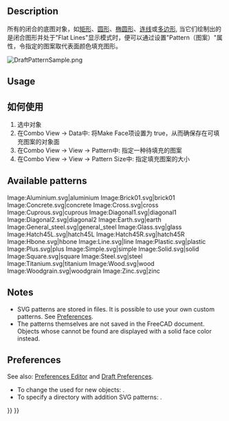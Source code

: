 <languages/>

{{Docnav
|[[Draft_Constrain|Constrain]]
|[[Draft_Preferences|Preferences]]
|[[Draft_Workbench|Draft]]
|IconL=
|IconR=
|IconC=Workbench_Draft.svg
}}

{{TOCright}}

==Description== 

<div class="mw-translate-fuzzy">
所有的闭合的底图对象，如[[Draft Rectangle|矩形]]、[[Draft Circle|圆形]]、[[Draft Ellipse|椭圆形]]、[[Draft Wire|连线]]或[[Draft Polygon|多边形]], 当它们绘制出的是闭合图形并处于"Flat Lines"显示模式时，便可以通过设置"Pattern（图案）"属性，令指定的图案取代表面颜色填充图形。
</div>

[[Image:DraftPatternSample.png]]
{{Caption|An ellipse and a polygon with an SVG pattern}}

==Usage==

<div class="mw-translate-fuzzy">
==如何使用==
# 选中对象
# 在Combo View → Data中: 将Make Face项设置为 true，从而确保存在可填充图案的对象面
# 在Combo View → View → Pattern中: 指定一种待填充的图案
# 在Combo View → View → Pattern Size中: 指定填充图案的大小
</div>

==Available patterns==

<gallery mode=nolines widths=96px heights=96px>
Image:Aluminium.svg|aluminium
Image:Brick01.svg|brick01
Image:Concrete.svg|concrete
Image:Cross.svg|cross
Image:Cuprous.svg|cuprous
Image:Diagonal1.svg|diagonal1
Image:Diagonal2.svg|diagonal2
Image:Earth.svg|earth
Image:General_steel.svg|general_steel<!--Keep underscore in caption as this is the name in the GUI-->
Image:Glass.svg|glass
Image:Hatch45L.svg|hatch45L
Image:Hatch45R.svg|hatch45R
Image:Hbone.svg|hbone
Image:Line.svg|line
Image:Plastic.svg|plastic
Image:Plus.svg|plus
Image:Simple.svg|simple
Image:Solid.svg|solid
Image:Square.svg|square
Image:Steel.svg|steel
Image:Titanium.svg|titanium
Image:Wood.svg|wood
Image:Woodgrain.svg|woodgrain
Image:Zinc.svg|zinc
</gallery>

==Notes==

* SVG patterns are stored in {{FileName|.SVG}} files. It is possible to use your own custom patterns. See [[#Preferences|Preferences]].
* The patterns themselves are not saved in the FreeCAD document. Objects whose {{PropertyView|Pattern}} cannot be found are displayed with a solid face color instead.

==Preferences==

See also: [[Preferences_Editor|Preferences Editor]] and [[Draft_Preferences|Draft Preferences]].

* To change the {{PropertyView|Pattern Size}} used for new objects: {{MenuCommand|Edit → Preferences... → Draft → Visual → SVG pattern size}}.
* To specify a directory with addition SVG patterns: {{MenuCommand|Edit → Preferences... → Draft → Visual → Additional SVG pattern location}}.


{{Docnav
|[[Draft_Constrain|Constrain]]
|[[Draft_Preferences|Preferences]]
|[[Draft_Workbench|Draft]]
|IconL=
|IconR=
|IconC=Workbench_Draft.svg
}}

{{Draft Tools navi{{#translation:}}}}
{{Userdocnavi{{#translation:}}}}